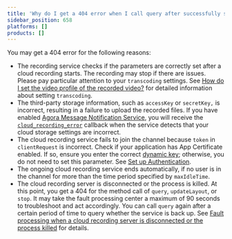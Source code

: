```yaml
---
title: 'Why do I get a 404 error when I call query after successfully starting a cloud recording?'
sidebar_position: 658
platforms: []
products: []
---
```



You may get a 404 error for the following reasons:

- The recording service checks if the parameters are correctly set after a cloud recording starts. The recording may stop if there are issues. Please pay particular attention to your `transcoding` settings. See [How do I set the video profile of the recorded video?](https://docs.agora.io/en/faq/recording_video_profile) for detailed information about setting `transcoding`.
- The third-party storage information, such as `accessKey` or `secretKey,` is incorrect, resulting in a failure to upload the recorded files. If you have enabled [Agora Message Notification Service](https://docs-preview.agoralab.co/en/Agora%20Platform/ncs), you will receive the [`cloud_recording_error`](https://docs.agora.io/en/cloud-recording/cloud_recording_callback_rest?platform=All%20Platforms#a-name1a1-cloud_recording_error) callback when the service detects that your cloud storage settings are incorrect.
- The cloud recording service fails to join the channel because `token` in `clientRequest` is incorrect. Check if your application has App Certificate enabled. If so, ensure you enter the correct [dynamic key](https://docs.agora.io/en/Agora%20Platform/terms?platform=All%20Platforms#token); otherwise, you do not need to set this parameter. See [Set up Authentication](https://docs.agora.io/en/Agora%20Platform/token?platform=All%20Platforms).
- The ongoing cloud recording service ends automatically, if no user is in the channel for more than the time period specified by `maxIdleTime`.
- The cloud recording server is disconnected or the process is killed. At this point, you get a 404 for the method call of `query`, `updateLayout`, or `stop`. It may take the fault processing center a maximum of 90 seconds to troubleshoot and act accordingly. You can call `query` again after a certain period of time to query whether the service is back up. See [Fault processing when a cloud recording server is disconnected or the process killed](/en/faq/high-availability) for details.